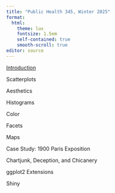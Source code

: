 ```yaml
---
title: "Public Health 345, Winter 2025"
format: 
  html:
    theme: lux
    fontsize: 1.5em
    self-contained: true
    smooth-scroll: true
editor: source
---
```


<!---
--->

[Introduction](https://psboonstra.github.io/PH345_W2025/Slides/Introduction/Introduction.html#/title-slide)

Scatterplots

Aesthetics

Histograms

Color

Facets

Maps

Case Study: 1900 Paris Exposition

Chartjunk, Deception, and Chicanery

ggplot2 Extensions

Shiny

